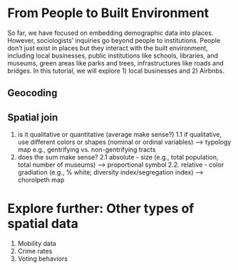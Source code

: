 # From People to Built Environment

So far, we have focused on embedding demographic data into places. However, sociologists' inquiries go beyond people to institutions. People don't just exist in places but they interact with the built environment, including local businesses, public institutions like schools, libraries, and museums, green areas like parks and trees, infrastructures like roads and bridges. In this tutorial, we will explore 1) local businesses and 2) Airbnbs.

## Geocoding

## Spatial join

1. is it qualitative or quantitative (average make sense?)
  1.1 if qualitative, use different colors or shapes (nominal or ordinal variables) --> typology map
    e.g., gentrifying vs. non-gentrifying tracts
2. does the sum make sense?
  2.1 absolute - size (e.g., total population, total number of museums) --> proportional symbol
  2.2. relative - color gradiation (e.g., % white; diversity index/segregation index) --> chorolpeth map


# Explore further: Other types of spatial data

1. Mobility data
2. Crime rates
3. Voting behaviors

